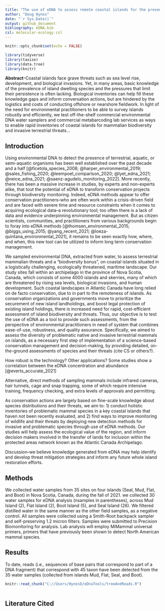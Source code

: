 ```yaml
---
title: "The use of eDNA to assess remote coastal islands for the presence of invasive terrestrial mammals"
author: "Doug Hynes"
date: "`r Sys.Date()`"
output: github_document
bibliography: eDNA.bib
csl: molecular-ecology.csl
---
```


```r
knitr::opts_chunk$set(echo = FALSE)

library(tidyverse)
library(taxize)
library(data.tree)
library(knitr)
```

**Abstract**–Coastal islands face grave threats such as sea level rise, development, and biological invasions. Yet, in many areas, basic knowledge of the prevalence of island dwelling species and the pressures that limit their persistence is often lacking. Biological inventories can help fill these knowledge gaps and inform conversation actions, but are hindered by the logistics and costs of conducting offshore or nearshore fieldwork. In light of the need for environmental practitioners to be able to survey islands robustly and efficiently, we test off-the-shelf commercial environmental DNA water samplers and commercial metabarcoding lab services as ways to enable rapid inventories of coastal islands for mammalian biodiversity and invasive terrestrial threats...

## Introduction

Using environmental DNA to detect the presence of terrestrial, aquatic, or semi-aquatic organisms has been well established over the past decade and a half [@ficetola_species_2008; @harper_environmental_2019; @sales_fishing_2020; @leempoel_comparison_2020; @lyet_edna_2021; @neice_edna_2021; @saenz-agudelo_monitoring_2022]. More recently, there has been a massive increase in studies, by experts and non-experts alike, that tout the potential of eDNA to transform conservation projects through biodiversity monitoring. Indeed, eDNA methods appear to offer conservation practitioners–who are often work within a crisis-driven field and are faced with severe time and resource constraints when it comes to acquiring ecological data–a revolutionary tool; too often there is a lack of data and evidence underpinning environmental management. But as citizen scientists, communities, and practitioners from various backgrounds begin to foray into eDNA methods [@thomsen_environmental_2015; @biggs_using_2015; @yang_recent_2021; @loeza-quintana_environmental_2021], it remains to be seen exactly how, where, and when, this new tool can be utilized to inform long term conservation management.    

We sampled environmental DNA, extracted from water, to assess terrestrial mammalian threats and a "biodiversity bonus", on coastal islands situated in a logistically challenging, ecologically threatened, maritime landscape. Our study sites fall within an archipelago in the province of Nova Scotia, Canada, which consists of some 4000 islands and skerries, many of which are threatened by rising sea levels, biological invasions, and human development. Such coastal landscapes in Atlantic Canada have long relied on de facto conservation, due to in part to the remoteness of islands. As conservation organizations and governments move to prioritize the securement of new island landholdings, and boost legal protection of existing island holdings, there is increased need for rapid, cost-efficient assessment of island biodiversity and threats. Thus, our objective is to test the use of eDNA as a tool to provide such assessments, from the perspective of environmental practitioners in need of system that combines ease-of-use, robustness, and quality assurance. Specifically, we aimed to assess the diversity of problematic native and invasive terrestrial mammals on islands, as a necessary first step of implementation of a science-based conservation management and decision-making, by providing detailed, on-the-ground assessments of species and their threats (cite CS or others?). 


How robust is the technology? 
Other applications? Some studies show a correlation between the eDNA concentration and abundance [@everts_accurate_2021] 

Alternative, direct methods of sampling mammals include infrared cameras, hair tunnels, cage and snap trapping, some of which require intensive training, frequency checking, and extra levels of approvals and permitting.

As conservation actions are largely based on fine-scale knowledge about species distributions and their threats, we aim to: 1) conduct holistic inventories of problematic mammal species in a key coastal islands that haven not been recently evaluated, and 2) find ways to improve monitoring of wildlife and their threats by deploying new detection methods for invasive and problematic species through use of eDNA methods. Our studies will help assess the ecological value of the region, and inform decision makers involved in the transfer of lands for inclusion within the protected areas network known as the Atlantic Canada Archipelago. 

Discussion–we believe knowledge generated from eDNA may help identify and develop threat mitigation strategies and inform any future whole island restoration efforts. 

## Methods

We collected water samples from 35 sites on four islands (Seal, Mud, Flat, and Boot) in Nova Scotia, Canada, during the fall of 2021. we collected 30 water samples for eDNA analysis (nsamples in parentheses), across Mud Island (2), Flat Island (2), Boot Island (5), and Seal Island (26). We filtered distilled water in the same manner as the other field samples, as a negative control. All samples were collected using a Smith-Root backpack sampler and self-preserving 1.2 micron filters. Samples were submitted to Precision Biomonitoring for analysis. Lab analysis will employ MiMammal universal primers, primers that have previously been shown to detect North American mammal species.

## Results

To date, reads (i.e., sequences of base pairs that correspond to part of a DNA fragment) that correspond with 45 taxon have been detected from the 35 water samples (collected from islands Mud, Flat, Seal, and Boot). 


```r

knitr::read_chunk("C://Users/HynesD/eDnaTools/treeAndReads.R")
```

```r

```


## Literature Cited
